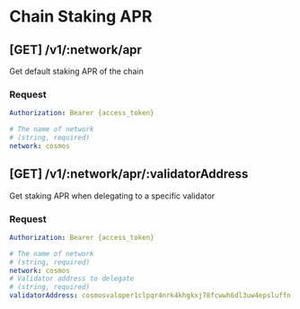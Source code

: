 
# Chain Staking APR

## **[GET]** /v1/:network/apr

Get default staking APR of the chain

### Request

```yaml filename="Headers"
Authorization: Bearer {access_token}
```

```yaml filename="Parameters"
# The name of network
# (string, required)
network: cosmos
```

<TryAPI
  method="GET"
  host="https://apis.mintscan.io"
  url="/v1/:network/apr"
  useBearerAuthorization
/>

## **[GET]** /v1/:network/apr/:validatorAddress

Get staking APR when delegating to a specific validator

### Request

```yaml filename="Headers"
Authorization: Bearer {access_token}
```

```yaml filename="Parameters"
# The name of network
# (string, required)
network: cosmos
# Validator address to delegate
# (string, required)
validatorAddress: cosmosvaloper1clpqr4nrk4khgkxj78fcwwh6dl3uw4epsluffn
```

<TryAPI
  method="GET"
  host="https://apis.mintscan.io"
  url="/v1/:network/apr/:validatorAddress"
  useBearerAuthorization
/>
